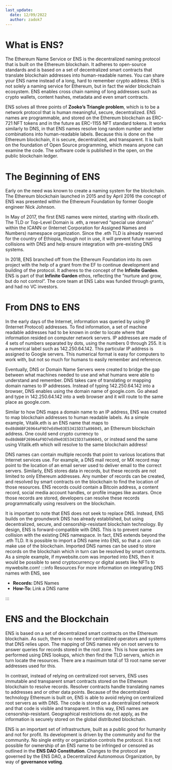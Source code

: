 ```yaml
---
last_update:
  date: 12/09/2022
  author: zadok7
---
```



# What is ENS?
The Ethereum Name Service or ENS is the decentralized naming protocol that is built on the Ethereum blockchain. It adheres to open-source standards and is based on a set of decentralized smart contracts that translate blockchain addresses into human-readable names. You can share your ENS name instead of a long, hard to remember crypto address. ENS is not solely a naming service for Ethereum, but in fact the wider blockchain ecosystem. ENS enables cross chain naming of long addresses such as crypto wallets, content hashes, metadata and even smart contracts.

ENS solves all three points of <Link to="https://en.wikipedia.org/wiki/Zooko%27s_triangle"><b>Zooko’s Triangle problem</b></Link>, which is to be a network protocol that is human meaningful, secure, decentralized. ENS names are programmable, and stored on the Ethereum blockchain as ERC-721 NFT tokens and in the future as ERC-1155 NFT standard tokens. It works similarly to DNS, in that ENS names resolve long random number and letter combinations into human-readable labels. Because this is done on the Ethereum blockchain, it is secure, decentralized, and transparent. It is built on the foundation of Open Source programming, which means anyone can examine the code. The software code is published in the open, on the public blockchain ledger.

# The Beginning of ENS
Early on the need was known to create a naming system for the blockchain. The Ethereum blockchain launched in 2015 and by April 2016 the concept of ENS was presented within the Ethereum Foundation by former Google engineer Nick Johnson.

In May of 2017, the first ENS names were minted, starting with rilxxlir.eth. The TLD or Top-Level Domain is .eth, a reserved “special use domain” within the ICANN or (Internet Corporation for Assigned Names and Numbers) namespace organization. Since the .eth TLD is already reserved for the country of Ethiopia, though not in use, it will prevent future naming collisions with DNS and help ensure integration with pre-existing DNS systems.

In 2018, ENS branched off from the Ethereum Foundation into its own project with the help of a grant from the EF to continue development and building of the protocol. It adheres to the concept of the <Link to="https://ethereum.foundation/infinitegarden"><b>Infinite Garden</b></Link>. ENS is part of that <Link to="https://ethereum.foundation/infinitegarden"><b>Infinite Garden</b></Link> ethos, reflecting the “nurture and grow, but do not control”. The core team at ENS Labs was funded through grants, and had no VC investors.

# From DNS to ENS
In the early days of the Internet, information was queried by using IP (Internet Protocol) addresses. To find information, a set of machine readable addresses had to be known in order to locate where that information resided on computer network servers. IP addresses are made of 4 sets of numbers separated by dots, using the numbers 0 through 255. It is a numerical label such as 142.250.64.142.  This particular  IP address is assigned to Google servers. This numerical format is easy for computers to work with, but not so much for humans to easily remember and reference. 

Eventually, DNS or Domain Name Servers were created to bridge the gap between what machines needed to use and what humans were able to understand and remember. DNS takes care of translating or mapping domain names to IP addresses. Instead of typing 142.250.64.142 into a browser, DNS enables using the domain name of google.com. Go ahead and type in 142.250.64.142 into a web browser and it will route to the same place as google.com.

Similar to how DNS maps a domain name to an IP address, ENS was created to map blockchain addresses to human readable labels. As a simple example, Vitalik.eth is an ENS name that maps to `0xd8dA6BF26964aF9D7eEd9e03E53415D37aA96045`, an Ethereum blockchain address. One could send crypto currency to `0xd8dA6BF26964aF9D7eEd9e03E53415D37aA96045`, or instead send the same using Vitalik.eth which will resolve to the same blockchain address!

DNS names can contain multiple records that point to various locations that Internet services use. For example, a DNS mail record, or MX record may point to the location of an email server used to deliver email to the correct servers. Similarly, ENS stores data in records, but these records are not limited to only Ethereum addresses. Any number of records can be created, and resolved by smart contracts on the blockchain to find the location of those resources. ENS records could contain a Bitcoin address, a content record, social media account handles, or profile images like avatars. Once those records are stored, developers can resolve these records programmatically using resolvers on the blockchain.

It is important to note that ENS does not seek to replace DNS. Instead, ENS builds on the groundwork DNS has already established, but using decentralized, secure, and censorship-resistant blockchain technology. By design, ENS is forward-compatible with DNS. This is to prevent name collision with the existing DNS namespace. In fact, ENS extends beyond the .eth TLD. It is possible to import a DNS name into ENS, so that a .com can make use of the blockchain. Imported DNS names can be used to store records on the blockchain which in turn can be resolved by smart contracts. As a simple example, if mywebsite.com was imported into ENS, then it would be possible to send cryptocurrency or digital assets like NFTs to mywebsite.com!
:::info Resources
For more information on integrating DNS names with ENS, see
 - <Link to="/docs/core/records/dns"><b>Records: </b>DNS Names</Link>
 - <Link to="/docs/howto/link-dns-name"><b>How-To: </b>Link a DNS name</Link>
:::

# ENS and the Blockchain
ENS is based on a set of decentralized smart contracts on the Ethereum blockchain. As such, there is no need for centralized operators and systems that DNS relies upon. The mapping of DNS names rely on root servers to answer queries for records stored in the root zone. This is how queries are performed using DNS lookups, which then find the TLD servers, which in turn locate the resources. There are a maximum total of 13 root name server addresses used for this.

In contrast, instead of relying on centralized root servers, ENS uses immutable and transparent smart contracts stored on the Ethereum blockchain to resolve records. Resolver contracts handle translating names to addresses and or other data points. Because of the decentralized technology Ethereum is built on, ENS is able to avoid relying on centralized root servers as with DNS. The code is stored on a decentralized network and that code is visible and transparent. In this way, ENS names are censorship-resistant. Geographical restrictions do not apply, as the information is securely stored on the global distributed blockchain.

ENS is an important set of infrastructure, built as a public good for humanity and not for profit. Its development is driven by the community and for the community. No single entity or organization controls the protocol. It is not possible for ownership of an ENS name to be infringed or censored as outlined in the <Link to="https://docs.ens.domains/v/governance/ens-dao-constitution"><b>ENS DAO Constitution</b></Link>. Changes to the protocol are governed by the ENS DAO, a Decentralized Autonomous Organization, by way of <Link to="https://docs.ens.domains/v/governance/process"><b>governance voting</b></Link>. 

